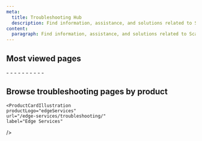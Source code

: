 ```yaml
---
meta:
  title: Troubleshooting Hub
  description: Find information, assistance, and solutions related to Scaleway products and services.
content:
  paragraph: Find information, assistance, and solutions related to Scaleway products and services.
---
```


<ProductHeader
  productName="Troubleshooting Hub"
  productLogo="generic"
  description="Browse the troubleshooting hub to find information, assistance, and solutions related to Scaleway products and services"
/>

<Grid>
    <DefaultCard 
      title="Scaleway billing"
      description="Understand how Scaleway resources are billed."
      url="/billing/"
      label="See more"
    />
    <DefaultCard 
      title="Product Quotas"
      description="Discover how quotas work."
      url="/organizations-and-projects/additional-content/organization-quotas/"
      label="See more"
    />
    <DefaultCard 
      title="IAM Permissions"
      description="Become an IAM expert."
      url="/iam/reference-content/permission-sets/"
      label="See more"
    />
</Grid>
<Grid>
    <DefaultCard 
      title="Ask AI"
      description="Ask your questions to our AI chatbot."
      url="/ai-search/"
      label="See more"
    />
    <DefaultCard 
      title="Request a feature"
      description="Request a new feature for a product."
      url="https://feature-request.scaleway.com/"
      label="See more"
    />
    <DefaultCard 
      title="See services status"
      description="See the current state of Scaleway services"
      url="https://status.scaleway.com/"
      label="See more"
    />
</Grid>

## Most viewed pages

<Grid>
    <LinksList>
      - <LinkList to="/account/faq/#my-account-is-locked-what-do-i-do" label="My account has been locked" />
      - <LinkList to="/instances/troubleshooting/cant-connect-ssh/#warning-remote-host-identification-has-changed" label="I can't connect to my Instance using SSH" />
      - <LinkList to="/apple-silicon/troubleshooting/cant-connect-using-vnc/" label="I can't connect to my Mac Mini using VNC" />
      - <LinkList to="/billing/how-to/add-payment-method/" label="How to add a payment method" />
      - <LinkList to="/account/faq/#can-i-change-the-name-of-my-organization" label="How to rename an Organization" />
    </LinksList>
    <LinksList>
      - <LinkList to="/account/how-to/close-account/" label="How to delete an account" />
      - <LinkList to="/account/how-to/verify-identity/" label="How to verify your identity" />
      - <LinkList to="/object-storage/troubleshooting/api-key-does-not-work/" label="My API key does not work with Object Storage" />
      - <LinkList to="/gpu/troubleshooting/install-nvidia-drivers-ubuntu/" label="I need help installing NVIDIA drivers on Ubuntu 22.04" />
      - <LinkList to="/iam/troubleshooting/cannot-use-resources/" label="I am not allowed to perform actions on resources" />
    </LinksList>
</Grid>

## Browse troubleshooting pages by product

<Grid>

  <ProductCardIllustration
    productLogo="accountExperience"
    url="/account/troubleshooting/"
    label="Account"
  />

  <ProductCardIllustration
    productLogo="accountBilling"
    url="/billing/troubleshooting/"
    label="Billing"
  />

  <ProductCardIllustration
    productLogo="auditTrail"
    url="/audit-trail/troubleshooting/"
    label="Audit Trail"
  />

  <ProductCardIllustration
    productLogo="iam"
    url="/iam/troubleshooting/"
    label="Identity & Access Management"
  />

  <ProductCardIllustration
    productLogo="cockpit"
    url="/cockpit/troubleshooting/"
    label="Cockpit"
  />

  <ProductCardIllustration
    productLogo="generativeApi"
    url="/generative-apis/troubleshooting/"
    label="Generative APIs"
  />

  <ProductCardIllustration
    productLogo="appleSilicon"
    url="/apple-silicon/troubleshooting/"
    label="Apple silicon"
  />

  <ProductCardIllustration
    productLogo="elasticMetal"
    url="/elastic-metal/troubleshooting/"
    label="Elastic Metal"
  />

  <ProductCardIllustration
    productLogo="instance"
    url="/instances/troubleshooting/"
    label="Instances"
  />

  <ProductCardIllustration
    productLogo="instance"
    url="/gpu/troubleshooting/"
    label="GPU Instances"
  />

  <ProductCardIllustration
    productLogo="containerRegistry"
    url="/container-registry/troubleshooting/"
    label="Container Registry"
  />

  <ProductCardIllustration
    productLogo="k8sKapsule"
    url="/kubernetes/troubleshooting/"
    label="Kubernetes"
  />

  <ProductCardIllustration
    productLogo="managedDatabase"
    url="/managed-databases-for-postgresql-and-mysql/troubleshooting/"
    label="Managed Database for PostgreSQL and MySQL"
  />

  <ProductCardIllustration
    productLogo="distributedDataLab"
    url="/data-lab/troubleshooting/"
    label=" Data Lab for Apache Spark™"
  />

  <ProductCardIllustration
    productLogo="transactionalEmail"
    url="/transactional-email/troubleshooting/"
    label="Transactional Email"
  />

  <ProductCardIllustration
    productLogo="domainsAndDns"
    url="/domains-and-dns/troubleshooting/"
    label="Domains and DNS"
  />

  <ProductCardIllustration
    productLogo="loadBalancers"
    url="/load-balancer/troubleshooting/"
    label="Load Balancer"
  />

    <ProductCardIllustration
    productLogo="edgeServices"
    url="/edge-services/troubleshooting/"
    label="Edge Services"
  />

  <ProductCardIllustration
    productLogo="publicGateway"
    url="/public-gateways/troubleshooting/"
    label="Public Gateways"
  />

  <ProductCardIllustration
    productLogo="vpc"
    url="/vpc/troubleshooting/"
    label="VPC"
  />

  <ProductCardIllustration
    productLogo="containers"
    url="/serverless-containers/troubleshooting/"
    label="Serverless Containers"
  />

  <ProductCardIllustration
    productLogo="serverlessJob"
    url="/serverless-jobs/troubleshooting/"
    label="Serverless Jobs"
  />

  <ProductCardIllustration
    productLogo="functions"
    url="/serverless-functions/troubleshooting/"
    label="Serverless Functions"
  />

  <ProductCardIllustration
    productLogo="serverlessDB"
    url="/serverless-sql-databases/troubleshooting/"
    label="Serverless SQL Databases"
  />

  <ProductCardIllustration
    productLogo="objectStorage"
    url="/object-storage/troubleshooting/"
    label="Object Storage"
  />

</Grid>